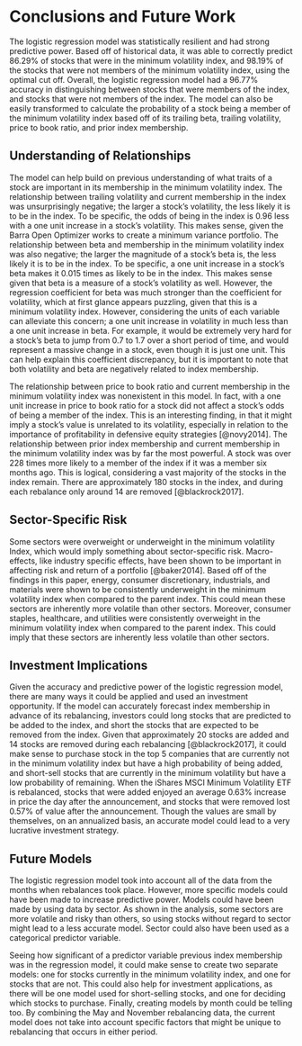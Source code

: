 # Conclusions and Future Work
The logistic regression model was statistically resilient and had strong predictive power. Based off of historical data, it was able to correctly predict 86.29% of stocks that were in the minimum volatility index, and 98.19% of the stocks that were not members of the minimum volatility index, using the optimal cut off. Overall, the logistic regression model had a 96.77% accuracy in distinguishing between stocks that were members of the index, and stocks that were not members of the index. The model can also be easily transformed to calculate the probability of a stock being a member of the minimum volatility index based off of its trailing beta, trailing volatility, price to book ratio, and prior index membership. 

## Understanding of Relationships 
The model can help build on previous understanding of what traits of a stock are important in its membership in the minimum volatility index. The relationship between trailing volatility and current membership in the index was unsurprisingly negative; the larger a stock’s volatility, the less likely it is to be in the index. To be specific, the odds of being in the index is 0.96 less with a one unit increase in a stock’s volatility. This makes sense, given the Barra Open Optimizer works to create a minimum variance portfolio. The relationship between beta and membership in the minimum volatility index was also negative; the larger the magnitude of a stock’s beta is, the less likely it is to be in the index. To be specific, a one unit increase in a stock’s beta makes it 0.015 times as likely to be in the index. This makes sense given that beta is a measure of a stock’s volatility as well. However, the regression coefficient for beta was much stronger than the coefficient for volatility, which at first glance appears puzzling, given that this is a minimum volatility index. However, considering the units of each variable can alleviate this concern; a one unit increase in volatility in much less than a one unit increase in beta. For example, it would be extremely very hard for a stock’s beta to jump from 0.7 to 1.7 over a short period of time, and would represent a massive change in a stock, even though it is just one unit. This can help explain this coefficient discrepancy, but it is important to note that both volatility and beta are negatively related to index membership.

The relationship between price to book ratio and current membership in the minimum volatility index was nonexistent in this model. In fact, with a one unit increase in price to book ratio for a stock did not affect a stock’s odds of being a member of the index. This is an interesting finding, in that it might imply a stock’s value is unrelated to its volatility, especially in relation to the importance of profitability in defensive equity strategies [@novy2014]. The relationship between prior index membership and current membership in the minimum volatility index was by far the most powerful. A stock was over 228 times more likely to a member of the index if it was a member six months ago. This is logical, considering a vast majority of the stocks in the index remain. There are approximately 180 stocks in the index, and during each rebalance only around 14 are removed [@blackrock2017]. 

## Sector-Specific Risk
Some sectors were overweight or underweight in the minimum volatility Index, which would imply something about sector-specific risk. Macro-effects, like industry specific effects, have been shown to be important in affecting risk and return of a portfolio [@baker2014]. Based off of the findings in this paper, energy, consumer discretionary, industrials, and materials were shown to be consistently underweight in the minimum volatility index when compared to the parent index. This could mean these sectors are inherently more volatile than other sectors. Moreover, consumer staples, healthcare, and utilities were consistently overweight in the minimum volatility index when compared to the parent index. This could imply that these sectors are inherently less volatile than other sectors.

## Investment Implications  
Given the accuracy and predictive power of the logistic regression model, there are many ways it could be applied and used an investment opportunity. If the model can accurately forecast index membership in advance of its rebalancing, investors could long stocks that are predicted to be added to the index, and short the stocks that are expected to be removed from the index. Given that approximately 20 stocks are added and 14 stocks are removed during each rebalancing [@blackrock2017], it could make sense to purchase stock in the top 5 companies that are currently not in the minimum volatility index but have a high probability of being added, and short-sell stocks that are currently in the minimum volatility but have a low probability of remaining. When the iShares MSCI Minimum Volatility ETF is rebalanced, stocks that were added enjoyed an average 0.63% increase in price the day after the announcement, and stocks that were removed lost 0.57% of value after the announcement. Though the values are small by themselves, on an annualized basis, an accurate model could lead to a very lucrative investment strategy. 

## Future Models
The logistic regression model took into account all of the data from the months when rebalances took place. However, more specific models could have been made to increase predictive power. Models could have been made by using data by sector. As shown in the analysis, some sectors are more volatile and risky than others, so using stocks without regard to sector might lead to a less accurate model. Sector could also have been used as a categorical predictor variable.

Seeing how significant of a predictor variable previous index membership was in the regression model, it could make sense to create two separate models: one for stocks currently in the minimum volatility index, and one for stocks that are not. This could also help for investment applications, as there will be one model used for short-selling stocks, and one for deciding which stocks to purchase. Finally, creating models by month could be telling too. By combining the May and November rebalancing data, the current model does not take into account specific factors that might be unique to rebalancing that occurs in either period. 
